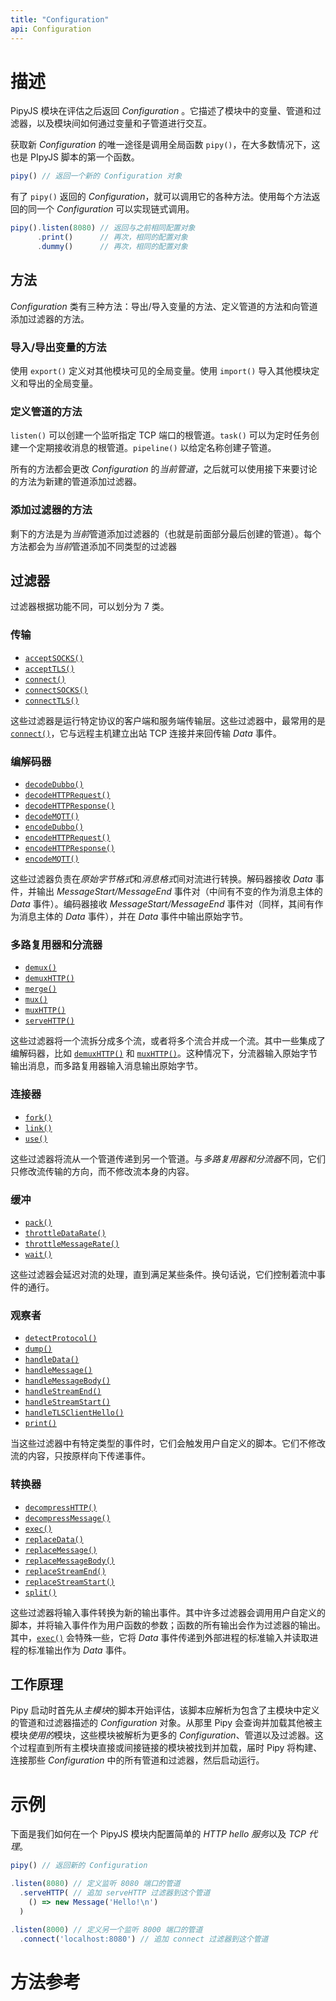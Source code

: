 ```yaml
---
title: "Configuration"
api: Configuration
---
```


# 描述

PipyJS 模块在评估之后返回 *Configuration* 。它描述了模块中的变量、管道和过滤器，以及模块间如何通过变量和子管道进行交互。

获取新 *Configuration* 的唯一途径是调用全局函数 `pipy()`，在大多数情况下，这也是 PIpyJS 脚本的第一个函数。

```js
pipy() // 返回一个新的 Configuration 对象
```

有了 `pipy()` 返回的 *Configuration*，就可以调用它的各种方法。使用每个方法返回的同一个 *Configuration* 可以实现链式调用。

```js
pipy().listen(8080) // 返回与之前相同配置对象
      .print()      // 再次，相同的配置对象
      .dummy()      // 再次，相同的配置对象
```

## 方法

*Configuration* 类有三种方法：导出/导入变量的方法、定义管道的方法和向管道添加过滤器的方法。

### 导入/导出变量的方法

使用 `export()` 定义对其他模块可见的全局变量。使用 `import()` 导入其他模块定义和导出的全局变量。

### 定义管道的方法

`listen()` 可以创建一个监听指定 TCP 端口的根管道。`task()` 可以为定时任务创建一个定期接收消息的根管道。`pipeline()` 以给定名称创建子管道。

所有的方法都会更改 *Configuration* 的*当前管道*，之后就可以使用接下来要讨论的方法为新建的管道添加过滤器。

### 添加过滤器的方法

剩下的方法是为*当前*管道添加过滤器的（也就是前面部分最后创建的管道）。每个方法都会为*当前*管道添加不同类型的过滤器

## 过滤器

过滤器根据功能不同，可以划分为 7 类。

### 传输

  * [`acceptSOCKS()`](/reference/Configuration/acceptSOCKS)
  * [`acceptTLS()`](/reference/Configuration/acceptTLS)
  * [`connect()`](/reference/Configuration/connect)
  * [`connectSOCKS()`](/reference/Configuration/connectTLS)
  * [`connectTLS()`](/reference/Configuration/connectTLS)

  这些过滤器是运行特定协议的客户端和服务端传输层。这些过滤器中，最常用的是 [`connect()`](/reference/Configuration/connect)，它与远程主机建立出站 TCP 连接并来回传输 *Data* 事件。

### 编解码器

  * [`decodeDubbo()`](/reference/Configuration/decodeDubbo)
  * [`decodeHTTPRequest()`](/reference/Configuration/decodeHTTPRequest)
  * [`decodeHTTPResponse()`](/reference/Configuration/decodeHTTPResponse)
  * [`decodeMQTT()`](/reference/Configuration/decodeMQTT)
  * [`encodeDubbo()`](/reference/Configuration/decodeDubbo)
  * [`encodeHTTPRequest()`](/reference/Configuration/decodeHTTPRequest)
  * [`encodeHTTPResponse()`](/reference/Configuration/decodeHTTPResponse)
  * [`encodeMQTT()`](/reference/Configuration/encodeMQTT)

这些过滤器负责在*原始字节格式*和*消息格式*间对流进行转换。解码器接收 *Data* 事件，并输出 *MessageStart/MessageEnd* 事件对（中间有不变的作为消息主体的 *Data* 事件）。编码器接收 *MessageStart/MessageEnd* 事件对（同样，其间有作为消息主体的 *Data* 事件），并在 *Data* 事件中输出原始字节。

### 多路复用器和分流器

* [`demux()`](/reference/Configuration/demux)
* [`demuxHTTP()`](/reference/Configuration/demuxHTTP)
* [`merge()`](/reference/Configuration/merge)
* [`mux()`](/reference/Configuration/mux)
* [`muxHTTP()`](/reference/Configuration/muxHTTP)
* [`serveHTTP()`](/reference/Configuration/serveHTTP)

这些过滤器将一个流拆分成多个流，或者将多个流合并成一个流。其中一些集成了编解码器，比如 [`demuxHTTP()`](/reference/Configuration/demuxHTTP) 和 [`muxHTTP()`](/reference/Configuration/muxHTTP)。这种情况下，分流器输入原始字节输出消息，而多路复用器输入消息输出原始字节。

### 连接器

* [`fork()`](/reference/Configuration/link)
* [`link()`](/reference/Configuration/link)
* [`use()`](/reference/Configuration/use)

这些过滤器将流从一个管道传递到另一个管道。与*多路复用器和分流器*不同，它们只修改流传输的方向，而不修改流本身的内容。

### 缓冲

* [`pack()`](/reference/Configuration/pack)
* [`throttleDataRate()`](/reference/Configuration/throttleDataRate)
* [`throttleMessageRate()`](/reference/Configuration/throttleMessageRate)
* [`wait()`](/reference/Configuration/wait)

这些过滤器会延迟对流的处理，直到满足某些条件。换句话说，它们控制着流中事件的通行。

### 观察者

* [`detectProtocol()`](/reference/Configuration/detectProtocol)
* [`dump()`](/reference/Configuration/dump)
* [`handleData()`](/reference/Configuration/handleData)
* [`handleMessage()`](/reference/Configuration/handleMessage)
* [`handleMessageBody()`](/reference/Configuration/handleMessageBody)
* [`handleStreamEnd()`](/reference/Configuration/handleStreamEnd)
* [`handleStreamStart()`](/reference/Configuration/handleStreamStart)
* [`handleTLSClientHello()`](/reference/Configuration/handleTLSClientHello)
* [`print()`](/reference/Configuration/print)

当这些过滤器中有特定类型的事件时，它们会触发用户自定义的脚本。它们不修改流的内容，只按原样向下传递事件。

### 转换器

* [`decompressHTTP()`](/reference/Configuration/decompressHTTP)
* [`decompressMessage()`](/reference/Configuration/decompressMessage)
* [`exec()`](/reference/Configuration/exec)
* [`replaceData()`](/reference/Configuration/handleData)
* [`replaceMessage()`](/reference/Configuration/handleMessage)
* [`replaceMessageBody()`](/reference/Configuration/handleMessageBody)
* [`replaceStreamEnd()`](/reference/Configuration/handleStreamEnd)
* [`replaceStreamStart()`](/reference/Configuration/handleStreamStart)
* [`split()`](/reference/Configuration/split)

这些过滤器将输入事件转换为新的输出事件。其中许多过滤器会调用用户自定义的脚本，并将输入事件作为用户函数的参数；函数的所有输出会作为过滤器的输出。其中，[`exec()`](/reference/Configuration/exec) 会特殊一些，它将 *Data* 事件传递到外部进程的标准输入并读取进程的标准输出作为 *Data* 事件。

## 工作原理

Pipy 启动时首先从*主模块*的脚本开始评估，该脚本应解析为包含了主模块中定义的管道和过滤器描述的 *Configuration* 对象。从那里 Pipy 会查询并加载其他被主模块*使用的*模块，这些模块被解析为更多的 *Configuration*、管道以及过滤器。这个过程直到所有主模块直接或间接链接的模块被找到并加载，届时 Pipy 将构建、连接那些 *Configuration* 中的所有管道和过滤器，然后启动运行。

# 示例

下面是我们如何在一个 PipyJS 模块内配置简单的 *HTTP hello 服务*以及 *TCP 代理*。

```js
pipy() // 返回新的 Configuration

.listen(8080) // 定义监听 8080 端口的管道
  .serveHTTP( // 追加 serveHTTP 过滤器到这个管道
    () => new Message('Hello!\n')
  )

.listen(8000) // 定义另一个监听 8000 端口的管道
  .connect('localhost:8080') // 追加 connect 过滤器到这个管道
```

# 方法参考

<Methods/>
